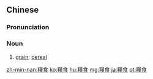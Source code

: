 {{also|粮食}}
==Chinese==
{{zh-forms|s=粮食}}

===Pronunciation===
{{zh-pron
|m=liángshí,tl=y
|c=loeng4 sik6
|h=pfs=liòng-sṳ̍t
|mn=niû-si̍t
|cat=n
}}

===Noun===
{{zh-noun}}

# {{lb|zh|Elementary Mandarin}} [[grain]]; [[cereal]]

[[zh-min-nan:糧食]]
[[ko:糧食]]
[[hu:糧食]]
[[mg:糧食]]
[[ja:糧食]]
[[pt:糧食]]